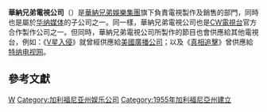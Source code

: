 {{noteTA
|G1=TV
|G2=Show}}

{{Infobox company
| name                = 華納兄弟電視公司
| name_en             = Warner Bros. Television
| logo                = [[File:Warner_Bros._Television_Studios.png|200px]]
| caption             = 華納兄弟電視公司標誌
| type                  = 子公司
| foundation          = {{Start date|1955|3|21}}
| location            = {{USA}}[[加利福尼亞州|加利福尼亞州]][[伯班克_(加利福尼亚州)|伯班克]]
| key_people          = {{lang|en|Barry Meyer}}，[[董事長|董事長]]兼[[CEO|CEO]]<br />{{lang|en|Bruce Rosenblum}}，[[總裁|總裁]]
| industry            = 電視製作
| products            = 電視節目及電視劇
| revenue            = {{Increase}}117億[[美元|美元]]（2007年）<ref>{{cite web |url=http://news.moneycentral.msn.com/ticker/article.aspx?Feed=BW&Date=20080206&ID=8146081&Symbol=TWX |title=Time Warner Inc. Reports Results for 2007 Full Year and Fourth Quarter |deadurl=yes |archiveurl=https://web.archive.org/web/20080217055226/http://news.moneycentral.msn.com/ticker/article.aspx?Feed=BW&Date=20080206&ID=8146081&Symbol=TWX |archivedate=2008-02-17 }}</ref>
| operating_income    = {{Increase}}8.45億[[美元|美元]]（2007年）
| owner               = [[华纳兄弟|華納兄弟娛樂集團]]
| parent               = [[华纳媒体|华纳媒体]]
}}

'''華納兄弟電視公司'''（{{lang|en|Warner Bros. Television}}）是[[华纳兄弟|華納兄弟娛樂集團]]旗下負責電視製作及銷售的部門，同時也是屬於[[华纳媒体|华纳媒体]]的子公司之一。同{{le|哥倫比亞電視工作室|CBS Television Studios}}一樣，華納兄弟電視公司也是[[CW電視台|CW電視台]]官方合作製作公司之一。但同時，華納兄弟電視公司所製作的節目也會供應給其他電視台，例如：《[[V星入侵|V星入侵]]》就曾經供應給[[美國廣播公司|美國廣播公司]]；以及《[[真相追擊|真相追擊]]》曾供應給[[特纳电视网|特纳电视网]]。

== 參考文獻 ==
<div class="references-small">
<references></references>
</div>

[[Category:美國電視製作公司|W]]
[[Category:加利福尼亚州娱乐公司|Category:加利福尼亚州娱乐公司]]
[[Category:1955年加利福尼亞州建立|Category:1955年加利福尼亞州建立]]